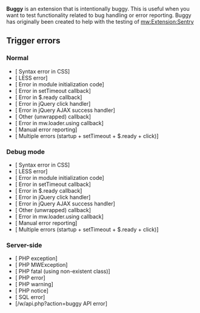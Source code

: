 <noinclude>
'''Buggy''' is an extension that is intentionally buggy. This is useful when you want to test functionality related to bug handling or error reporting. Buggy has originally been created to help with the testing of [[:mw:Extension:Sentry|]]
</noinclude>

== Trigger errors ==
=== Normal ===
* [{{fullurl:{{FULLPAGENAME}}|buggy=css}} Syntax error in CSS]
* [{{fullurl:{{FULLPAGENAME}}|buggy=less}} LESS error]
* [{{fullurl:{{FULLPAGENAME}}|buggy=startup}} Error in module initialization code]
* [{{fullurl:{{FULLPAGENAME}}|buggy=setTimeout}} Error in setTimeout callback]
* [{{fullurl:{{FULLPAGENAME}}|buggy=onready}} Error in $.ready callback]
* [{{fullurl:{{FULLPAGENAME}}|buggy=click}} Error in jQuery click handler]
* [{{fullurl:{{FULLPAGENAME}}|buggy=ajax}} Error in jQuery AJAX success handler]
* [{{fullurl:{{FULLPAGENAME}}|buggy=misc-cb}} Other (unwrapped) callback]
* [{{fullurl:{{FULLPAGENAME}}|buggy=mwload}} Error in mw.loader.using callback]
* [{{fullurl:{{FULLPAGENAME}}|buggy=logError}} Manual error reporting]
* [{{fullurl:{{FULLPAGENAME}}|buggy&#91;0&#93;=startup&buggy&#91;1&#93;=setTimeout&buggy&#91;2&#93;=onready&buggy&#91;3&#93;=click}} Multiple errors (startup + setTimeout + $.ready + click)]

=== Debug mode ===
* [{{fullurl:{{FULLPAGENAME}}|debug=1&buggy=css}} Syntax error in CSS]
* [{{fullurl:{{FULLPAGENAME}}|debug=1&buggy=less}} LESS error]
* [{{fullurl:{{FULLPAGENAME}}|debug=1&buggy=startup}} Error in module initialization code]
* [{{fullurl:{{FULLPAGENAME}}|debug=1&buggy=setTimeout}} Error in setTimeout callback]
* [{{fullurl:{{FULLPAGENAME}}|debug=1&buggy=onready}} Error in $.ready callback]
* [{{fullurl:{{FULLPAGENAME}}|debug=1&buggy=click}} Error in jQuery click handler]
* [{{fullurl:{{FULLPAGENAME}}|debug=1&buggy=ajax}} Error in jQuery AJAX success handler]
* [{{fullurl:{{FULLPAGENAME}}|debug=1&buggy=misc-cb}} Other (unwrapped) callback]
* [{{fullurl:{{FULLPAGENAME}}|debug=1&buggy=mwload}} Error in mw.loader.using callback]
* [{{fullurl:{{FULLPAGENAME}}|debug=1&buggy=logError}} Manual error reporting]
* [{{fullurl:{{FULLPAGENAME}}|<nowiki>debug=1&buggy&#91;0&#93;=startup&buggy&#91;1&#93;=setTimeout&buggy&#91;2&#93;=onready&buggy&#91;3&#93;=click</nowiki>}} Multiple errors (startup + setTimeout + $.ready + click)]

=== Server-side ===
* [{{fullurl:{{FULLPAGENAME}}|buggy=php-exception}} PHP exception]
* [{{fullurl:{{FULLPAGENAME}}|buggy=php-mwexception}} PHP MWException]
* [{{fullurl:{{FULLPAGENAME}}|buggy=missing-class}} PHP fatal (using non-existent class)]
* [{{fullurl:{{FULLPAGENAME}}|buggy=php-error}} PHP error]
* [{{fullurl:{{FULLPAGENAME}}|buggy=php-warning}} PHP warning]
* [{{fullurl:{{FULLPAGENAME}}|buggy=php-notice}} PHP notice]
* [{{fullurl:{{FULLPAGENAME}}|buggy=sql}} SQL error]
* [{{SERVER}}/w/api.php?action=buggy API error]
